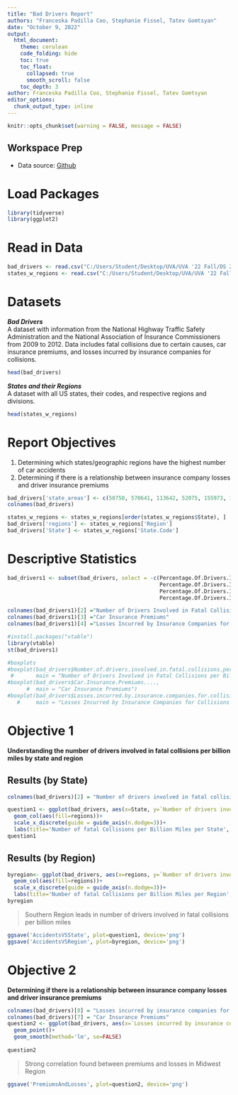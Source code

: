 ---
title: "Bad Drivers Report"
authors: "Franceska Padilla Coo, Stephanie Fissel, Tatev Gomtsyan"
date: "October 9, 2022"
output:
  html_document:
    theme: cerulean
    code_folding: hide
    toc: true
    toc_float: 
      collapsed: true
      smooth_scroll: false
    toc_depth: 3
author: Franceska Padilla Coo, Stephanie Fissel, Tatev Gomtsyan
editor_options: 
  chunk_output_type: inline
---

```{r setup, include=FALSE} 
knitr::opts_chunk$set(warning = FALSE, message = FALSE) 
```

## Workspace Prep 
* Data source:
[Github](https://github.com/fivethirtyeight/data/blob/master/bad-drivers/bad-drivers.csv)

# Load Packages 
```{r}
library(tidyverse)
library(ggplot2)
```

# Read in Data
```{r}
bad_drivers <- read.csv("C:/Users/Student/Desktop/UVA/UVA '22 Fall/DS 2003/ds2003Midterm-main/bad-drivers.csv")
states_w_regions <- read.csv("C:/Users/Student/Desktop/UVA/UVA '22 Fall/DS 2003/ds2003Midterm-main/us_states_w_regions.csv")
```

# Datasets

***Bad Drivers*** <br/> 
A dataset with information from the National Highway Traffic Safety Administration and the National Association of Insurance Commissioners from 2009 to 2012. Data includes fatal collisions due to certain causes, car insurance premiums, and losses incurred by insurance companies for collisions. 
```{r}
head(bad_drivers)
```

***States and their Regions*** <br/>
A dataset with all US states, their codes, and respective regions and divisions.
```{r}
head(states_w_regions)
```
# Report Objectives
1. Determining which states/geographic regions have the highest number of car accidents
2. Determining if there is a relationship between insurance company losses and driver insurance premiums
```{r}
bad_drivers['state_areas'] <- c(50750, 570641, 113642, 52075, 155973, 103730, 4845, 1955, 68.32, 53997, 57919, 6423, 82751, 55593, 35870, 55875, 81823, 39732, 43566, 30865, 9775, 7838, 56539, 79617, 46914, 68898, 145556, 76878, 109806, 8969, 7419, 121365, 47224, 48718, 68994, 40953, 68679, 96003, 44820, 1034, 30111, 75898, 41220, 261914, 83168, 9249, 39598, 66582, 24087, 54314, 97105)
colnames(bad_drivers)

states_w_regions <- states_w_regions[order(states_w_regions$State), ]
bad_drivers['regions'] <- states_w_regions['Region']
bad_drivers['State'] <- states_w_regions['State.Code']
```
# Descriptive Statistics 
```{r}
bad_drivers1 <- subset(bad_drivers, select = -c(Percentage.Of.Drivers.Involved.In.Fatal.Collisions.Who.Were.Speeding,
                                                Percentage.Of.Drivers.Involved.In.Fatal.Collisions.Who.Were.Alcohol.Impaired,
                                                Percentage.Of.Drivers.Involved.In.Fatal.Collisions.Who.Were.Not.Distracted,
                                                Percentage.Of.Drivers.Involved.In.Fatal.Collisions.Who.Had.Not.Been.Involved.In.Any.Previous.Accidents))

colnames(bad_drivers1)[2] ="Number of Drivers Involved in Fatal Collisions per Billion Miles"
colnames(bad_drivers1)[3] ="Car Insurance Premiums"
colnames(bad_drivers1)[4] ="Losses Incurred by Insurance Companies for Collisions per Insured Driver"

#install.packages("vtable")
library(vtable)
st(bad_drivers1)

#boxplots
#boxplot(bad_drivers$Number.of.drivers.involved.in.fatal.collisions.per.billion.miles,
 #       main = "Number of Drivers Involved in Fatal Collisions per Billion Miles")
#boxplot(bad_drivers$Car.Insurance.Premiums....,
      #  main = "Car Insurance Premiums")
#boxplot(bad_drivers$Losses.incurred.by.insurance.companies.for.collisions.per.insured.driver....,
   #     main = "Losses Incurred by Insurance Companies for Collisions per Insured Driver")
```

# Objective 1
**Understanding the number of drivers involved in fatal collisions per billion miles by state and region**

## Results (by State) {.tabset}
```{r}
colnames(bad_drivers)[2] = "Number of drivers involved in fatal collisions per billion miles"

question1 <- ggplot(bad_drivers, aes(x=State, y=`Number of drivers involved in fatal collisions per billion miles`))+
  geom_col(aes(fill=regions))+
  scale_x_discrete(guide = guide_axis(n.dodge=3))+
  labs(title='Number of fatal Collisions per Billion Miles per State', x='State Code')
question1
```

## Results (by Region) {.tabset}
```{r}
byregion<- ggplot(bad_drivers, aes(x=regions, y=`Number of drivers involved in fatal collisions per billion miles`))+
  geom_col(aes(fill=regions))+
  scale_x_discrete(guide = guide_axis(n.dodge=3))+
  labs(title='Number of fatal Collisions per Billion Miles per Region', x='Region')
byregion
``` 

> Southern Region leads in number of drivers involved in fatal collisions per billion miles   

```{r}
ggsave('AccidentsVSState', plot=question1, device='png')
ggsave('AccidentsVSRegion', plot=byregion, device='png')
```

# Objective 2
**Determining if there is a relationship between insurance company losses and driver insurance premiums**
```{r}
colnames(bad_drivers)[8] = "Losses incurred by insurance companies for collisions per insured driver"
colnames(bad_drivers)[7] = "Car Insurance Premiums"
question2 <- ggplot(bad_drivers, aes(x=`Losses incurred by insurance companies for collisions per insured driver`, y=`Car Insurance Premiums`, color=regions))+
  geom_point()+
  geom_smooth(method='lm', se=FALSE)
  
question2
```

> Strong correlation found between premiums and losses in Midwest Region

```{r}
ggsave('PremiumsAndLosses', plot=question2, device='png')
```








